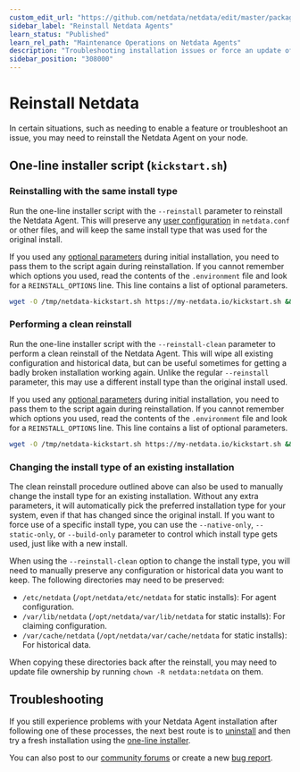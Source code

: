 ```yaml
---
custom_edit_url: "https://github.com/netdata/netdata/edit/master/packaging/installer/REINSTALL.md"
sidebar_label: "Reinstall Netdata Agents"
learn_status: "Published"
learn_rel_path: "Maintenance Operations on Netdata Agents"
description: "Troubleshooting installation issues or force an update of the Netdata Agent by reinstalling it using the same method you used during installation."
sidebar_position: "308000"
---
```

# Reinstall Netdata

In certain situations, such as needing to enable a feature or troubleshoot an issue, you may need to reinstall the
Netdata Agent on your node.

## One-line installer script (`kickstart.sh`)

### Reinstalling with the same install type

Run the one-line installer script with the `--reinstall` parameter to reinstall the Netdata Agent. This will preserve
any [user configuration](/docs/typical-netdata-agent-configurations/configuration) in `netdata.conf` or other files, and will keep the same install
type that was used for the original install.

If you used any [optional
parameters](/docs/install-the-netdata-agent/one-line-installer-for-all-linux-systems#optional-parameters-to-alter-your-installation) during initial
installation, you need to pass them to the script again during reinstallation. If you cannot remember which options you
used, read the contents of the `.environment` file and look for a `REINSTALL_OPTIONS` line. This line contains a list of
optional parameters.

```bash
wget -O /tmp/netdata-kickstart.sh https://my-netdata.io/kickstart.sh && sh /tmp/netdata-kickstart.sh --reinstall
```

### Performing a clean reinstall

Run the one-line installer script with the `--reinstall-clean` parameter to perform a clean reinstall of the
Netdata Agent. This will wipe all existing configuration and historical data, but can be useful sometimes for
getting a badly broken installation working again. Unlike the regular `--reinstall` parameter, this may use a
different install type than the original install used.

If you used any [optional
parameters](/docs/install-the-netdata-agent/one-line-installer-for-all-linux-systems#optional-parameters-to-alter-your-installation) during initial
installation, you need to pass them to the script again during reinstallation. If you cannot remember which options you
used, read the contents of the `.environment` file and look for a `REINSTALL_OPTIONS` line. This line contains a list of
optional parameters.

```bash
wget -O /tmp/netdata-kickstart.sh https://my-netdata.io/kickstart.sh && sh /tmp/netdata-kickstart.sh --reinstall-clean
```

### Changing the install type of an existing installation

The clean reinstall procedure outlined above can also be used to manually change the install type for an existing
installation. Without any extra parameters, it will automatically pick the preferred installation type for your
system, even if that has changed since the original install. If you want to force use of a specific install type,
you can use the `--native-only`, `--static-only`, or `--build-only` parameter to control which install type gets
used, just like with a new install.

When using the `--reinstall-clean` option to change the install type, you will need to manually preserve any
configuration or historical data you want to keep. The following directories may need to be preserved:

- `/etc/netdata` (`/opt/netdata/etc/netdata` for static installs): For agent configuration.
- `/var/lib/netdata` (`/opt/netdata/var/lib/netdata` for static installs): For claiming configuration.
- `/var/cache/netdata` (`/opt/netdata/var/cache/netdata` for static installs): For historical data.

When copying these directories back after the reinstall, you may need to update file ownership by running `chown
-R netdata:netdata` on them.

## Troubleshooting

If you still experience problems with your Netdata Agent installation after following one of these processes, the next
best route is to [uninstall](/docs/maintenance-operations-on-netdata-agents/uninstall-netdata-agents) and then try a fresh installation using the [one-line
installer](/docs/install-the-netdata-agent/one-line-installer-for-all-linux-systems).

You can also post to our [community forums](https://community.netdata.cloud/c/support/13) or create a new [bug
report](https://github.com/netdata/netdata/issues/new?assignees=&labels=bug%2Cneeds+triage&template=BUG_REPORT.yml).
